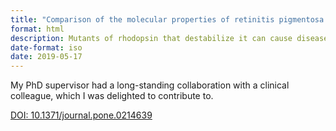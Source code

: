 ```yaml
---
title: "Comparison of the molecular properties of retinitis pigmentosa P23H and N15S amino acid replacements in rhodopsin"
format: html
description: Mutants of rhodopsin that destabilize it can cause diseases of vision. This compares biochemical and biophysical properties of these mutants
date-format: iso
date: 2019-05-17
---
```


My PhD supervisor had a long-standing collaboration with a clinical colleague, which I was delighted to contribute to.

[DOI: 10.1371/journal.pone.0214639](https://doi.org/10.1371/journal.pone.0214639)